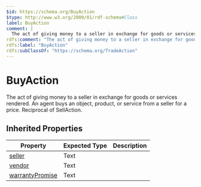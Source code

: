 ```yaml
---
$id: https://schema.org/BuyAction
$type: http://www.w3.org/2000/01/rdf-schema#Class
label: BuyAction
comment: |
  The act of giving money to a seller in exchange for goods or services rendered. An agent buys an object, product, or service from a seller for a price. Reciprocal of SellAction.
rdfs:comment: "The act of giving money to a seller in exchange for goods or services rendered. An agent buys an object, product, or service from a seller for a price. Reciprocal of SellAction."
rdfs:label: "BuyAction"
rdfs:subClassOf: "https://schema.org/TradeAction"
---
```


# BuyAction

The act of giving money to a seller in exchange for goods or services rendered. An agent buys an object, product, or service from a seller for a price. Reciprocal of SellAction.

## Inherited Properties

| Property | Expected Type | Description |
| --- | --- | --- |
| [seller](https://schema.org/seller) | Text |  |
| [vendor](https://schema.org/vendor) | Text |  |
| [warrantyPromise](https://schema.org/warrantyPromise) | Text |  |
